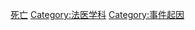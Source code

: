 {{Commonscat|Causes of death}}
{{Portal|死亡}}

[[Category:死亡|]]
[[Category:法医学科|Category:法医学科]]
[[Category:事件起因|Category:事件起因]]